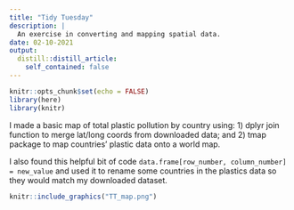 ```yaml
---
title: "Tidy Tuesday"
description: |
  An exercise in converting and mapping spatial data.
date: 02-10-2021
output:
  distill::distill_article:
    self_contained: false
---
```



```r
knitr::opts_chunk$set(echo = FALSE)
library(here)
library(knitr)
```

I made a basic map of total plastic pollution by country using:
1) dplyr join function to merge lat/long coords from downloaded data; and 
2) tmap package to map countries' plastic data onto a world map. 

I also found this helpful bit of code `data.frame[row_number, column_number] = new_value` and used it to rename some countries in the plastics data so they would match my downloaded dataset.

```r
knitr::include_graphics("TT_map.png")
```

